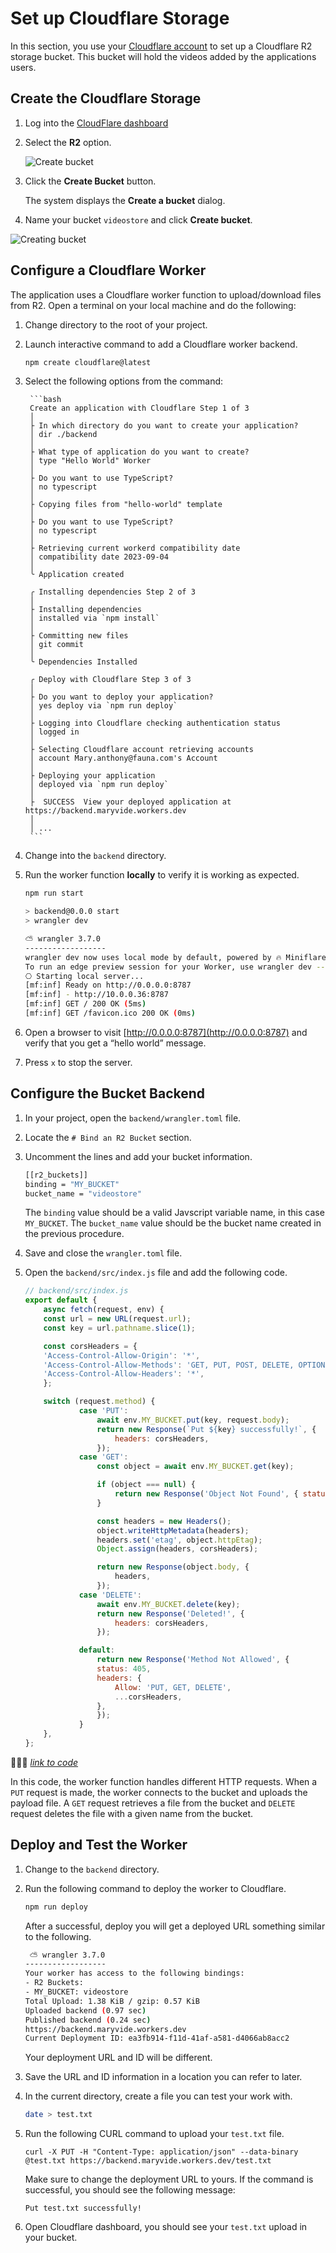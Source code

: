 # Set up Cloudflare Storage

In this section, you use your [Cloudflare
account](https://dash.cloudflare.com/login) to set up a Cloudflare R2 storage
bucket. This bucket will hold the videos added by the applications users.

## Create the Cloudflare Storage

1. Log into the [CloudFlare dashboard](https://dash.cloudflare.com/)
1. Select the **R2** option.

	![Create bucket](https://workshop-shadid.s3.amazonaws.com/cffqlx/2-implementing-video-recording-create-bucket.png)

1. Click the **Create Bucket** button.

   The system displays the **Create a bucket** dialog.

2. Name your bucket `videostore` and click **Create bucket**.

![Creating
bucket](https://workshop-shadid.s3.amazonaws.com/cffqlx/3-implementing-video-recording-creating-bucket.png)


## Configure a Cloudflare Worker

The application uses a Cloudflare worker function to upload/download files from
R2. Open a terminal on your local machine and do the following:

1. Change directory to the root of your project.
1. Launch interactive command to add a Cloudflare worker backend.

	```bash
	npm create cloudflare@latest
	```

3. Select the following options from the command:

		```bash
		Create an application with Cloudflare Step 1 of 3
		│
		├ In which directory do you want to create your application?
		│ dir ./backend
		│
		├ What type of application do you want to create?
		│ type "Hello World" Worker
		│
		├ Do you want to use TypeScript?
		│ no typescript
		│
		├ Copying files from "hello-world" template
		│
		├ Do you want to use TypeScript?
		│ no typescript
		│
		├ Retrieving current workerd compatibility date
		│ compatibility date 2023-09-04
		│
		╰ Application created

		╭ Installing dependencies Step 2 of 3
		│
		├ Installing dependencies
		│ installed via `npm install`
		│
		├ Committing new files
		│ git commit
		│
		╰ Dependencies Installed

		╭ Deploy with Cloudflare Step 3 of 3
		│
		├ Do you want to deploy your application?
		│ yes deploy via `npm run deploy`
		│
		├ Logging into Cloudflare checking authentication status
		│ logged in
		│
		├ Selecting Cloudflare account retrieving accounts
		│ account Mary.anthony@fauna.com's Account
		│
		├ Deploying your application
		│ deployed via `npm run deploy`
		│
		├  SUCCESS  View your deployed application at https://backend.maryvide.workers.dev
		│
		│ ...
		```

1. Change into the `backend` directory.

1. Run the worker function **locally** to verify it is working as expected.

	```bash
	npm run start

	> backend@0.0.0 start
	> wrangler dev

	⛅️ wrangler 3.7.0
	------------------
	wrangler dev now uses local mode by default, powered by 🔥 Miniflare and 👷 workerd.
	To run an edge preview session for your Worker, use wrangler dev --remote
	⎔ Starting local server...
	[mf:inf] Ready on http://0.0.0.0:8787
    [mf:inf] - http://10.0.0.36:8787
	[mf:inf] GET / 200 OK (5ms)
	[mf:inf] GET /favicon.ico 200 OK (0ms)
	```
1.  Open a browser to visit [http://0.0.0.0:8787](http://0.0.0.0:8787) and
    verify that you get a “hello world” message.

1. Press `x` to stop the server.

## Configure the Bucket Backend

1. In your project, open the `backend/wrangler.toml` file.
1. Locate the `# Bind an R2 Bucket` section.
1. Uncomment the lines and add your bucket information.

	```bash
	[[r2_buckets]]
	binding = "MY_BUCKET"
	bucket_name = "videostore"
	```

	The `binding` value should be a valid Javscript variable name, in this case
	`MY_BUCKET`. The `bucket_name` value should be the bucket name created in
	the previous procedure.

1. Save and close the `wrangler.toml` file.

1. Open the `backend/src/index.js` file and add the following code.

	```jsx
	// backend/src/index.js
	export default {
		async fetch(request, env) {
		const url = new URL(request.url);
		const key = url.pathname.slice(1);

		const corsHeaders = {
		'Access-Control-Allow-Origin': '*',
		'Access-Control-Allow-Methods': 'GET, PUT, POST, DELETE, OPTIONS',
		'Access-Control-Allow-Headers': '*',
		};

		switch (request.method) {
				case 'PUT':
					await env.MY_BUCKET.put(key, request.body);
					return new Response(`Put ${key} successfully!`, {
						headers: corsHeaders,
					});
				case 'GET':
					const object = await env.MY_BUCKET.get(key);

					if (object === null) {
						return new Response('Object Not Found', { status: 404, headers: corsHeaders });
					}

					const headers = new Headers();
					object.writeHttpMetadata(headers);
					headers.set('etag', object.httpEtag);
					Object.assign(headers, corsHeaders);

					return new Response(object.body, {
						headers,
					});
				case 'DELETE':
					await env.MY_BUCKET.delete(key);
					return new Response('Deleted!', {
						headers: corsHeaders,
					});

				default:
					return new Response('Method Not Allowed', {
					status: 405,
					headers: {
						Allow: 'PUT, GET, DELETE',
						...corsHeaders,
					},
					});
				}
		},
	};
	```

👩🏻‍💻 *[link to code](https://github.com/fauna-labs/video-sharing/blob/4d87fddef72073291542b763f939e2a14e03f25c/backend/src/worker.js)*

In this code, the worker function handles different HTTP requests. When a `PUT`
request is made, the worker connects to the bucket and uploads the payload
file. A `GET` request retrieves a file from the bucket and `DELETE` request
deletes the file with a given name from the bucket.

## Deploy and Test the Worker

1. Change to the `backend` directory.

1. Run the following command to deploy the worker to Cloudflare.

	```bash
	npm run deploy
	```

   After a successful, deploy you will get a deployed URL something similar to the following.

	```bash
	 ⛅️ wrangler 3.7.0
	------------------
	Your worker has access to the following bindings:
	- R2 Buckets:
	- MY_BUCKET: videostore
	Total Upload: 1.38 KiB / gzip: 0.57 KiB
	Uploaded backend (0.97 sec)
	Published backend (0.24 sec)
	https://backend.maryvide.workers.dev
	Current Deployment ID: ea3fb914-f11d-41af-a581-d4066ab8acc2
	```

	Your deployment URL and ID will be different.

1. Save the URL and ID information in a location you can refer to later.

1. In the current directory, create a file you can test your work with.

	```bash
	date > test.txt
	```

1. Run the following CURL command to upload your `test.txt` file.

	 `curl -X PUT -H "Content-Type: application/json" --data-binary @test.txt https://backend.maryvide.workers.dev/test.txt`


	Make sure to change the deployment URL to yours. If the command is
	successful, you should see the following message:

	`Put test.txt successfully!`

1. Open Cloudflare dashboard, you should see your `test.txt` upload in your bucket.